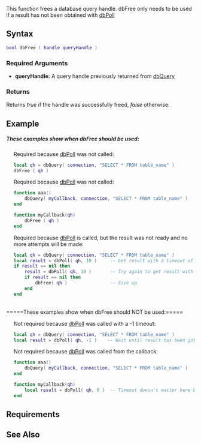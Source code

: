 
{{Server function}}
This function frees a database query handle. dbFree only needs to be used if a result has not been obtained with [[/dbPoll.md|dbPoll]]

==Syntax== 
<syntaxhighlight lang="lua">
bool dbFree ( handle queryHandle )
</syntaxhighlight>
{{OOP||queryHandle:free}}
===Required Arguments===
*'''queryHandle:''' A query handle previously returned from [[/dbQuery.md|dbQuery]]

===Returns===
Returns ''true'' if the handle was successfully freed, ''false'' otherwise.

==Example==
=====These examples show when dbFree should be used:=====
<div style="margin-left:20px">
Required because [[/dbPoll.md|dbPoll]] was not called:
<syntaxhighlight lang="lua">
local qh = dbQuery( connection, "SELECT * FROM table_name" )
dbFree ( qh )
</syntaxhighlight>
Required because [[/dbPoll.md|dbPoll]] was not called:
<syntaxhighlight lang="lua">
function aaa()
    dbQuery( myCallback, connection, "SELECT * FROM table_name" )
end

function myCallback(qh)
    dbFree ( qh )
end
</syntaxhighlight>

Required because [[/dbPoll.md|dbPoll]] is called, but the result was not ready and no more attempts will be made:
<syntaxhighlight lang="lua">
local qh = dbQuery( connection, "SELECT * FROM table_name" )
local result = dbPoll( qh, 10 )     -- Get result with a timeout of 10ms
if result == nil then
    result = dbPoll( qh, 10 )       -- Try again to get result with a timeout of 10ms
    if result == nil then
        dbFree( qh )                -- Give up
    end
end
</syntaxhighlight>
</div><br>
=====These examples show when dbFree should NOT be used:=====
<div style="margin-left:20px">
Not required because [[/dbPoll.md|dbPoll]] was called with a -1 timeout:
<syntaxhighlight lang="lua">
local qh = dbQuery( connection, "SELECT * FROM table_name" )
local result = dbPoll( qh, -1 )    -- Wait until result has been gotten
</syntaxhighlight>

Not required because [[/dbPoll.md|dbPoll]] was called from the callback:
<syntaxhighlight lang="lua">
function aaa()
    dbQuery( myCallback, connection, "SELECT * FROM table_name" )
end

function myCallback(qh)
    local result = dbPoll( qh, 0 )  -- Timeout doesn't matter here because the result will always be ready
end
</syntaxhighlight>
</div>

==Requirements==
{{Requirements|1.1.1-9.03328|n/a}}

==See Also==
{{Registry_functions}}